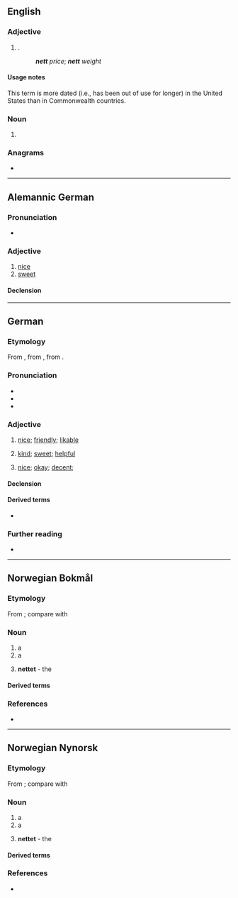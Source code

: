 {{also|Nett}}
==English==

===Adjective===
{{en-adj|-}}

# {{lb|en|dated}} {{alternative spelling of|net|lang=en|nodot=1}} {{gloss|remaining after [[expense]]s or [[deductions]]}}.
#: '''''nett''' price''; '''''nett''' weight''

====Usage notes====
This term is more dated (i.e., has been out of use for longer) in the United States than in Commonwealth countries.

===Noun===
{{en-noun}}

# {{obsolete form of|net|lang=en}}

===Anagrams===
* {{anagrams|en|tent|tent.}}

----

==Alemannic German==

===Pronunciation===
* {{IPA|/net/|lang=gsw}}

===Adjective===
{{head|gsw|adjective|comparative|netter|superlative|nettischt}}

# [[nice]]
# [[sweet]]

====Declension====
{{gsw-decl-adj|nett}}

----

==German==

===Etymology===
From {{der|de|dum|net||neat, decent, pretty}}, from {{der|de|fro|net||neat, decent}}, from {{der|de|la|nitidus}}.

===Pronunciation===
* {{IPA|/nɛt/|lang=de}}
* {{audio|De-nett.ogg|Audio (Germany)|lang=de}}
* {{audio|De-at-nett.ogg|Audio (Austria)|lang=de}}

===Adjective===
{{de-adj|netter|nettesten}}

# {{lb|de|of people}} [[nice]]; [[friendly]]; [[likable]]
# {{lb|de|of people; deeds}} [[kind]]; [[sweet]]; [[helpful]]
# {{lb|de|of things; situations}} [[nice]]; [[okay]]; [[decent]]; {{non-gloss definition|often expressing a more reluctant praise}}

====Declension====
{{de-decl-adj|nett|netter|nettest}}

====Derived terms====
* {{l|de|Nettigkeit}}

===Further reading===
* {{R:Duden}}

----

==Norwegian Bokmål==

===Etymology===
From {{der|nb|non|net}}; compare with {{cog|de|Netz}}

===Noun===
{{nb-noun-n1}}

# a {{l|en|net}}
# a {{l|en|network}}
# {{q|in definite singular form}} '''nettet''' - the {{l|en|Internet}}

====Derived terms====
{{der3-u|lang=nb
|{{l|nb|internett}}
|[[jernbanenett]]
|{{l|nb|nettadresse}}
|[[netthinne]]
|{{l|nb|nettkamera}}
|{{l|nb|nettleser}}
|{{l|nb|nettopp}} {{q|of adverb}}
|[[nettprat]]
|{{l|nb|nettsted}}
|{{l|nb|nettverk}}
|{{l|nb|rutenett}}
|{{l|nb|stålnett}}
|[[veinett]]
}}

===References===
* {{R:The Bokmål Dictionary}}

----

==Norwegian Nynorsk==

===Etymology===
From {{der|nn|non|net}}; compare with {{cog|de|Netz}}

===Noun===
{{nn-noun-n1}}

# a {{l|en|net}}
# a {{l|en|network}}
# {{q|in definite singular form}} '''nettet''' - the {{l|en|Internet}}

====Derived terms====
{{der3-u|lang=nn
|{{l|nn|internett}}
|{{l|nn|nettadresse}}
|[[netthinne]]
|{{l|nn|nettkamera}}
|{{l|nn|nettlesar}}
|{{l|nn|nettopp}} {{q|of adverb}}
|[[nettprat]]
|{{l|nn|nettstad}}
|{{l|nn|nettverk}}
|{{l|nn|rutenett}}
|{{l|nn|stålnett}}
}}

===References===
* {{R:The Nynorsk Dictionary}}